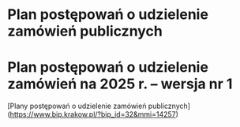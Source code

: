 # Plan postępowań o udzielenie zamówień publicznych

# Plan postępowań o udzielenie zamówień na 2025 r. – wersja nr 1

[Plany postępowań o udzielenie zamówień publicznych] (https://www.bip.krakow.pl/?bip_id=32&mmi=14257)
